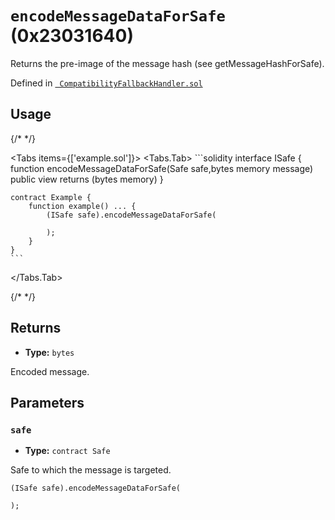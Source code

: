 



# `encodeMessageDataForSafe` (0x23031640)



Returns the pre-image of the message hash (see getMessageHashForSafe).




Defined in [` CompatibilityFallbackHandler.sol`](https://github.com/safe-global/safe-smart-account/tree/v1.4.1/contracts/handler/CompatibilityFallbackHandler.sol#L56)


## Usage

{/* <!-- vale off --> */}

<Tabs items={['example.sol']}>
  <Tabs.Tab>
    ```solidity
    interface ISafe {
        function encodeMessageDataForSafe(Safe safe,bytes memory message) public view returns (bytes memory)
    }

    contract Example {
        function example() ... {
            (ISafe safe).encodeMessageDataForSafe(
                
            );
        }
    }
    ```
  </Tabs.Tab>
</Tabs>

{/* <!-- vale on --> */}

## Returns



  - **Type:** `bytes`

  Encoded message.




## Parameters

### `safe`

  - **Type:** `contract Safe`

  Safe to which the message is targeted.

  ```solidity focus=2
  (ISafe safe).encodeMessageDataForSafe(
    
  );
  ```





